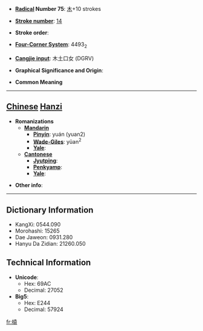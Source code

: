 * '''[[Wiktionary:Chinese radical index| Radical]] Number 75''': [[Wiktionary:Chinese radical index 木|木]]+10 strokes

* '''[[Wiktionary:Chinese total strokes index|Stroke number]]''': [[Wiktionary:Chinese total strokes index 14|14]]

* '''Stroke order''': 

* '''[[Wiktionary:Chinese four corner index|Four-Corner System]]''': 4493<sub>2</sub>

* '''[[Wiktionary:Chinese Cangjie index|Cangjie input]]''': 木土口女 (DGRV)

* '''Graphical Significance and Origin''': 

* '''Common Meaning'''

----

== [[Chinese]] [[Hanzi]] ==

* '''Romanizations'''
** '''[[Mandarin]]'''
*** '''[[Pinyin]]''': yuán (yuan2)
*** '''[[Wade-Giles]]''': yüan<sup>2</sup>
*** '''[[Yale]]''': 
** '''[[Cantonese]]'''
*** '''[[Jyutping]]''':
*** '''[[Penkyamp]]''': 
*** '''[[Yale]]''': 

* '''Other info''': 

----

== Dictionary Information ==

* KangXi: 0544.090
* Morohashi: 15265
* Dae Jaweon: 0931.280
* Hanyu Da Zidian: 21260.050

== Technical Information ==

* '''Unicode''':
** Hex: 69AC
** Decimal: 27052
* '''Big5''':
** Hex: E244
** Decimal: 57924

[[fr:榬]]
